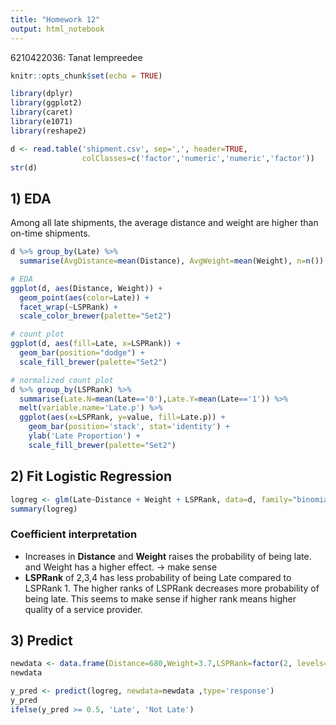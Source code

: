 ```yaml
---
title: "Homework 12"
output: html_notebook
---
```

6210422036: Tanat Iempreedee  

```r
knitr::opts_chunk$set(echo = TRUE)
```

```r
library(dplyr)
library(ggplot2)
library(caret)
library(e1071)
library(reshape2)

d <- read.table('shipment.csv', sep=',', header=TRUE,
                colClasses=c('factor','numeric','numeric','factor'))
str(d)
```
## 1) EDA

Among all late shipments, the average distance and weight are higher than on-time shipments.
```r
d %>% group_by(Late) %>%
  summarise(AvgDistance=mean(Distance), AvgWeight=mean(Weight), n=n())
```

```r
# EDA
ggplot(d, aes(Distance, Weight)) +
  geom_point(aes(color=Late)) +
  facet_wrap(~LSPRank) +
  scale_color_brewer(palette="Set2")
```
```r
# count plot
ggplot(d, aes(fill=Late, x=LSPRank)) + 
  geom_bar(position="dodge") +
  scale_fill_brewer(palette="Set2")
```
```r
# normalized count plot
d %>% group_by(LSPRank) %>% 
  summarise(Late.N=mean(Late=='0'),Late.Y=mean(Late=='1')) %>%
  melt(variable.name='Late.p') %>%
  ggplot(aes(x=LSPRank, y=value, fill=Late.p)) +
    geom_bar(position='stack', stat='identity') +
    ylab('Late Proportion') +
    scale_fill_brewer(palette="Set2")
```
## 2) Fit Logistic Regression
```r
logreg <- glm(Late~Distance + Weight + LSPRank, data=d, family="binomial")
summary(logreg)
```
### Coefficient interpretation
- Increases in **Distance** and **Weight** raises the probability of being late. and Weight has a higher effect. -> make sense
- **LSPRank** of 2,3,4 has less probability of being Late compared to LSPRank 1. The higher ranks of LSPRank decreases more probability of being late. This seems to make sense if higher rank means higher quality of a service provider.  


## 3) Predict
```r
newdata <- data.frame(Distance=680,Weight=3.7,LSPRank=factor(2, levels=1:4))
newdata
```

```r
y_pred <- predict(logreg, newdata=newdata ,type='response')
y_pred
ifelse(y_pred >= 0.5, 'Late', 'Not Late')
```

